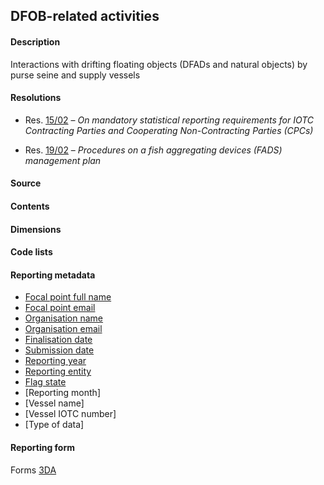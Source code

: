 ## DFOB-related activities {#DAdataset}

#### Description

Interactions with drifting floating objects (DFADs and natural objects) by purse seine and supply vessels

#### Resolutions

- Res. [15/02](https://www.iotc.org/cmm/resolution-1502-mandatory-statistical-reporting-requirements-iotc-contracting-parties-and) -- _On mandatory statistical reporting requirements for IOTC Contracting Parties and Cooperating Non-Contracting Parties (CPCs)_

- Res. [19/02](https://iotc.org/cmm/resolution-1902-procedures-fish-aggregating-devices-fads-management-plan) -- _Procedures on a fish aggregating devices (FADS) management plan_

#### Source

#### Contents

#### Dimensions

#### Code lists

#### Reporting metadata

- [Focal point full name](#fcname)
- [Focal point email](#fcemail)
- [Organisation name](#orgname)
- [Organisation email](#orgemail)
- [Finalisation date](#findate)
- [Submission date](#subdate)
- [Reporting year](#repyear)
- [Reporting entity](#repentity)
- [Flag state](#repflagstate)
- [Reporting month]
- [Vessel name]
- [Vessel IOTC number]
- [Type of data]


<!--#### Data checks -->

#### Reporting form

Forms [3DA](../forms/#Form_3DA)


